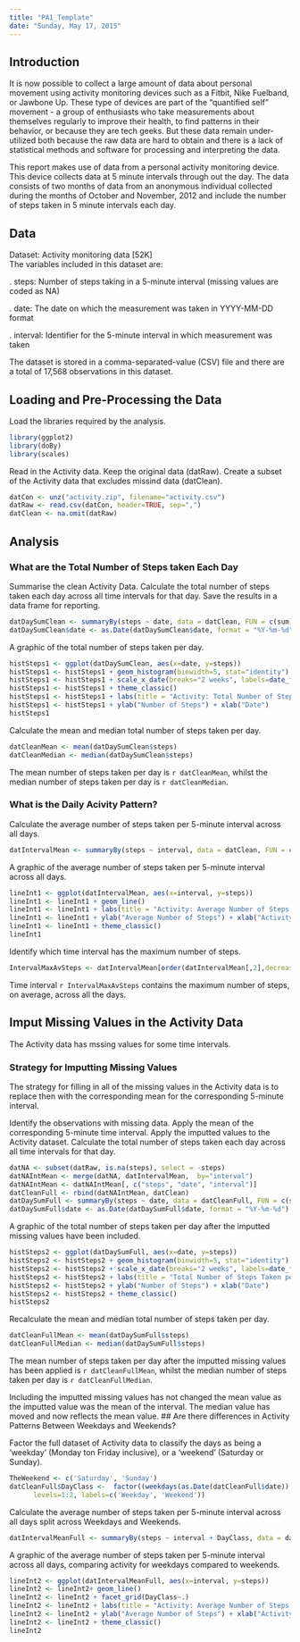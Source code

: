 ```yaml
---
title: "PA1_Template"
date: "Sunday, May 17, 2015"
---
```


## Introduction

It is now possible to collect a large amount of data about personal movement using activity monitoring devices such as a Fitbit, Nike Fuelband, or Jawbone Up. These type of devices are part of the "quantified self" movement - a group of enthusiasts who take measurements about themselves regularly to improve their health, to find patterns in their behavior, or because they are tech geeks. But these data remain under-utilized both because the raw data are hard to obtain and there is a lack of statistical methods and software for processing and interpreting the data.

This report makes use of data from a personal activity monitoring device. This device collects data at 5 minute intervals through out the day. The data consists of two months of data from an anonymous individual collected during the months of October and November, 2012 and include the number of steps taken in 5 minute intervals each day.

## Data

Dataset: Activity monitoring data [52K]  
The variables included in this dataset are:

. steps: Number of steps taking in a 5-minute interval (missing values are coded as NA)

. date: The date on which the measurement was taken in YYYY-MM-DD format

. interval: Identifier for the 5-minute interval in which measurement was taken

The dataset is stored in a comma-separated-value (CSV) file and there are a total of 17,568 observations in this dataset.


## Loading and Pre-Processing the Data

Load the libraries required by the analysis.

```r
library(ggplot2)
library(doBy)
library(scales)

```

Read in the Activity data. 
Keep the original data (datRaw). Create a subset of the Activity data that excludes missind data (datClean).
```r
datCon <- unz("activity.zip", filename="activity.csv")
datRaw <- read.csv(datCon, header=TRUE, sep=",")
datClean <- na.omit(datRaw)
```

## Analysis

### What are the Total Number of Steps taken Each Day

Summarise the clean Activity Data. Calculate the total number of steps taken each day across all time intervals for that day. Save the results in a data frame for reporting.
```r
datDaySumClean <- summaryBy(steps ~ date, data = datClean, FUN = c(sum), keep.names=TRUE) 
datDaySumClean$date <- as.Date(datDaySumClean$date, format = "%Y-%m-%d")
```

A graphic of the total number of steps taken per day.
```r
histSteps1 <- ggplot(datDaySumClean, aes(x=date, y=steps))
histSteps1 <- histSteps1 + geom_histogram(binwidth=5, stat="identity")
histSteps1 <- histSteps1 + scale_x_date(breaks="2 weeks", labels=date_format("%Y-%m-%d") )
histSteps1 <- histSteps1 + theme_classic()
histSteps1 <- histSteps1 + labs(title = "Activity: Total Number of Steps Taken per Day")
histSteps1 <- histSteps1 + ylab("Number of Steps") + xlab("Date")
histSteps1
```

Calculate the mean and median total number of steps taken per day.
```r
datCleanMean <- mean(datDaySumClean$steps)
datCleanMedian <- median(datDaySumClean$steps)
```
The mean number of steps taken per day is `r datCleanMean`, whilst the median number of steps taken per day is `r datCleanMedian`.

### What is the Daily Acivity Pattern?

Calculate the average number of steps taken per 5-minute interval across all days.
```r
datIntervalMean <- summaryBy(steps ~ interval, data = datClean, FUN = c(mean), na.rm=TRUE, keep.names=TRUE)
```
A graphic of the average number of steps taken per 5-minute interval across all days.
```r
lineInt1 <- ggplot(datIntervalMean, aes(x=interval, y=steps))
lineInt1 <- lineInt1 + geom_line()
lineInt1 <- lineInt1 + labs(title = "Activity: Average Number of Steps Taken per Activity Interval")
lineInt1 <- lineInt1 + ylab("Average Number of Steps") + xlab("Activity 5-minute Interval")
lineInt1 <- lineInt1 + theme_classic()
lineInt1
```


Identify which time interval has the maximum number of steps.
```r
IntervalMaxAvSteps <- datIntervalMean[order(datIntervalMean[,2],decreasing=TRUE)[1],1]
```
Time interval `r IntervalMaxAvSteps` contains the maximum number of steps, on average, across all the days.

## Imput Missing Values in the Activity Data

The Activity data has mssing values for some time intervals. 

### Strategy for Imputting Missing Values
The strategy for filling in all of the missing values in the Activity data is to replace then with the corresponding mean for the corresponding 5-minute interval.

Identify the observations with missing data. Apply the mean of the corresponding 5-minute time interval. Apply the imputted values to the Activity dataset. Calculate the total number of steps taken each day across all time intervals for that day.
```r
datNA <- subset(datRaw, is.na(steps), select = -steps)
datNAIntMean <- merge(datNA, datIntervalMean,  by="interval")
datNAIntMean <- datNAIntMean[, c("steps", "date", "interval")]
datCleanFull <- rbind(datNAIntMean, datClean)
datDaySumFull <- summaryBy(steps ~ date, data = datCleanFull, FUN = c(sum), keep.names=TRUE) 
datDaySumFull$date <- as.Date(datDaySumFull$date, format = "%Y-%m-%d")
```
A graphic of the total number of steps taken per day after the imputted missing values have been included.
```r
histSteps2 <- ggplot(datDaySumFull, aes(x=date, y=steps))
histSteps2 <- histSteps2 + geom_histogram(binwidth=5, stat="identity")
histSteps2 <- histSteps2 + scale_x_date(breaks="2 weeks", labels=date_format("%Y-%m-%d") )
histSteps2 <- histSteps2 + labs(title = "Total Number of Steps Taken per Day - with imputted missing values")
histSteps2 <- histSteps2 + ylab("Number of Steps") + xlab("Date")
histSteps2 <- histSteps2 + theme_classic()
histSteps2
```

Recalculate the mean and median total number of steps taken per day.
```r
datCleanFullMean <- mean(datDaySumFull$steps)
datCleanFullMedian <- median(datDaySumFull$steps)
```
The mean number of steps taken per day after the imputted missing values has been applied is `r datCleanFullMean`, whilst the median number of steps taken per day is `r datCleanFullMedian`.

Including the imputted missing values has not changed the mean value as the imputted value was the mean of the interval. The median value has moved and now reflects the mean value.
## Are there differences in Activity Patterns Between Weekdays and Weekends?

Factor the full dataset of Activity data to classify the days as being a 'weekday' (Monday ton Friday inclusive), or a 'weekend' (Saturday or Sunday).
```r
TheWeekend <- c('Saturday', 'Sunday')
datCleanFull$DayClass <-  factor((weekdays(as.Date(datCleanFull$date)) %in% TheWeekend)+1L,
      levels=1:2, labels=c('Weekday', 'Weekend'))
```

Calculate the average number of steps taken per 5-minute interval across all days split across Weekdays and Weekends.
```r
datIntervalMeanFull <- summaryBy(steps ~ interval + DayClass, data = datCleanFull, FUN = c(mean), na.rm=TRUE, keep.names=TRUE)
```

A graphic of the average number of steps taken per 5-minute interval across all days, comparing activity for weekdays compared to weekends.
```r
lineInt2 <- ggplot(datIntervalMeanFull, aes(x=interval, y=steps))
lineInt2 <- lineInt2+ geom_line()
lineInt2 <- lineInt2 + facet_grid(DayClass~.)
lineInt2 <- lineInt2 + labs(title = "Activity: Average Number of Steps Taken per Activity Interval - Weekday/Weekend Comparision")
lineInt2 <- lineInt2 + ylab("Average Number of Steps") + xlab("Activity 5-minute Interval")
lineInt2 <- lineInt2 + theme_classic()
lineInt2
```


